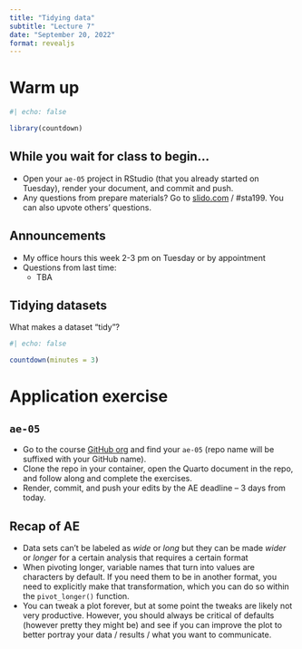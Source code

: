 ```yaml
---
title: "Tidying data"
subtitle: "Lecture 7"
date: "September 20, 2022"
format: revealjs
---
```


# Warm up

```r
#| echo: false

library(countdown)
```

## While you wait for class to begin...

-   Open your `ae-05` project in RStudio (that you already started on Tuesday), render your document, and commit and push.
-   Any questions from prepare materials? Go to [slido.com](https://www.slido.com/) / #sta199. You can also upvote others' questions.

## Announcements {.smaller}

-   My office hours this week 2-3 pm on Tuesday or by appointment
-   Questions from last time:
    -   TBA

## Tidying datasets

::: question
What makes a dataset "tidy"?
:::

```r
#| echo: false

countdown(minutes = 3)
```

# Application exercise

## `ae-05`

::: appex
-   Go to the course [GitHub org](https://github.com/sta199-f22-1) and find your `ae-05` (repo name will be suffixed with your GitHub name).
-   Clone the repo in your container, open the Quarto document in the repo, and follow along and complete the exercises.
-   Render, commit, and push your edits by the AE deadline -- 3 days from today.
:::

## Recap of AE {.smaller}

-   Data sets can't be labeled as *wide* or *long* but they can be made *wider* or *longer* for a certain analysis that requires a certain format
-   When pivoting longer, variable names that turn into values are characters by default. If you need them to be in another format, you need to explicitly make that transformation, which you can do so within the `pivot_longer()` function.
-   You can tweak a plot forever, but at some point the tweaks are likely not very productive. However, you should always be critical of defaults (however pretty they might be) and see if you can improve the plot to better portray your data / results / what you want to communicate.
